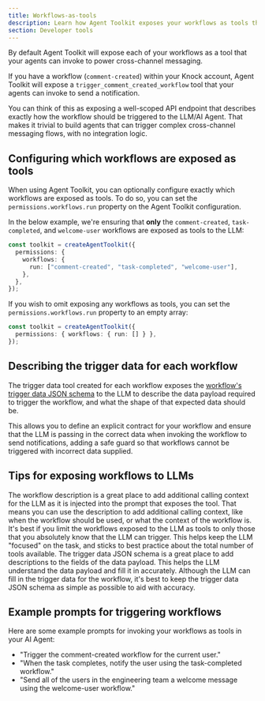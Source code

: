 ```yaml
---
title: Workflows-as-tools
description: Learn how Agent Toolkit exposes your workflows as tools that your AI Agents can invoke to power cross-channel user messaging, without any integration logic.
section: Developer tools
---
```


By default Agent Toolkit will expose each of your workflows as a tool that your agents can invoke to power cross-channel messaging.

If you have a workflow (`comment-created`) within your Knock account, Agent Toolkit will expose a `trigger_comment_created_workflow` tool that your agents can invoke to send a notification.

You can think of this as exposing a well-scoped API endpoint that describes exactly how the workflow should be triggered to the LLM/AI Agent. That makes it trivial to build agents that can trigger complex cross-channel messaging flows, with no integration logic.

## Configuring which workflows are exposed as tools

When using Agent Toolkit, you can optionally configure exactly which workflows are exposed as tools. To do so, you can set the `permissions.workflows.run` property on the Agent Toolkit configuration.

In the below example, we're ensuring that **only** the `comment-created`, `task-completed`, and `welcome-user` workflows are exposed as tools to the LLM:

```typescript
const toolkit = createAgentToolkit({
  permissions: {
    workflows: {
      run: ["comment-created", "task-completed", "welcome-user"],
    },
  },
});
```

If you wish to omit exposing any workflows as tools, you can set the `permissions.workflows.run` property to an empty array:

```typescript
const toolkit = createAgentToolkit({
  permissions: { workflows: { run: [] } },
});
```

## Describing the trigger data for each workflow

The trigger data tool created for each workflow exposes the [workflow's trigger data JSON schema](/developer-tools/validating-trigger-data) to the LLM to describe the data payload required to trigger the workflow, and what the shape of that expected data should be.

This allows you to define an explicit contract for your workflow and ensure that the LLM is passing in the correct data when invoking the workflow to send notifications, adding a safe guard so that workflows cannot be triggered with incorrect data supplied.

## Tips for exposing workflows to LLMs

<AccordionGroup>
  <Accordion title="Use the workflow description to add additional calling context for the LLM">
    The workflow description is a great place to add additional calling context
    for the LLM as it is injected into the prompt that exposes the tool. That
    means you can use the description to add additional calling context, like
    when the workflow should be used, or what the context of the workflow is.
  </Accordion>
  <Accordion title="Limit the workflows that are exposed to the LLM">
    It's best if you limit the workflows exposed to the LLM as tools to only
    those that you absolutely know that the LLM can trigger. This helps keep the
    LLM "focused" on the task, and sticks to best practice about the total
    number of tools available.
  </Accordion>
  <Accordion title="Ensure your trigger data JSON schema has good descriptions">
    The trigger data JSON schema is a great place to add descriptions to the
    fields of the data payload. This helps the LLM understand the data payload
    and fill it in accurately.
  </Accordion>
  <Accordion title="Keep your trigger data JSON schema as simple as possible">
    Although the LLM can fill in the trigger data for the workflow, it's best to
    keep the trigger data JSON schema as simple as possible to aid with
    accuracy.
  </Accordion>
</AccordionGroup>

## Example prompts for triggering workflows

Here are some example prompts for invoking your workflows as tools in your AI Agent:

- "Trigger the comment-created workflow for the current user."
- "When the task completes, notify the user using the task-completed workflow."
- "Send all of the users in the engineering team a welcome message using the welcome-user workflow."
